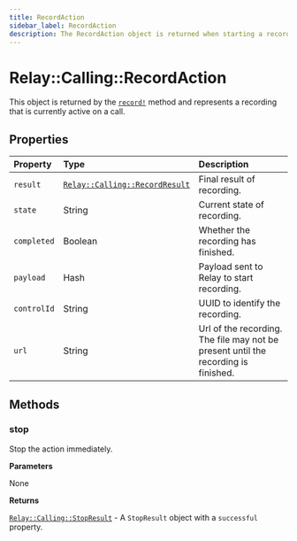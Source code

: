 ```yaml
---
title: RecordAction
sidebar_label: RecordAction
description: The RecordAction object is returned when starting a record operation on a call.
---
```


[relay-calling-recordresult]: ../results/record-result.mdx
[relay-calling-stopresult]: ../results/stop-result.mdx
[call]: ../call#record

# Relay::Calling::RecordAction

This object is returned by the [`record!`][call] method and represents a recording that is currently active on a call.

## Properties

| Property | Type | Description |
| :------- | :--- | :---------- |
| `result` | [`Relay::Calling::RecordResult`][relay-calling-recordresult] | Final result of recording. |
| `state` | String | Current state of recording. |
| `completed` | Boolean | Whether the recording has finished. |
| `payload` | Hash | Payload sent to Relay to start recording. |
| `controlId` | String | UUID to identify the recording. |
| `url` | String | Url of the recording. The file may not be present until the recording is finished. |

## Methods

### stop

Stop the action immediately.



**Parameters**

None

**Returns**

[`Relay::Calling::StopResult`][relay-calling-stopresult] - A `StopResult` object with a `successful` property.